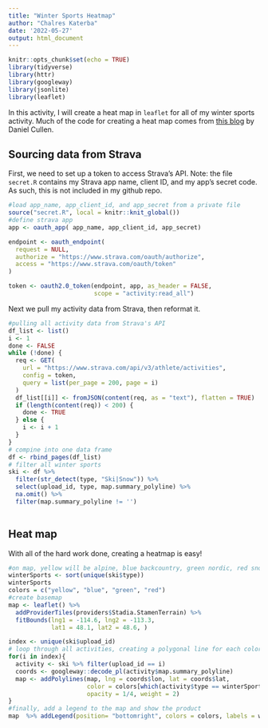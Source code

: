 ```yaml
---
title: "Winter Sports Heatmap"
author: "Chalres Katerba"
date: '2022-05-27'
output: html_document
---
```


```r
knitr::opts_chunk$set(echo = TRUE)
library(tidyverse)
library(httr)
library(googleway)
library(jsonlite)
library(leaflet)
```

In this activity, I will create a heat map in `leaflet` for all of my winter sports activity. Much of the code for creating a heat map comes from [this blog](https://www.dancullen.me/articles/creating-a-heatmap-in-r-with-google-polylines) by Daniel Cullen. 

## Sourcing data from Strava

First, we need to set up a token to access Strava's API. Note: the file `secret.R` contains my Strava app name, client ID, and my app's secret code. As such, this is not included in my github repo. 

```r
#load app_name, app_client_id, and app_secret from a private file
source("secret.R", local = knitr::knit_global())
#define strava app
app <- oauth_app( app_name, app_client_id, app_secret)

endpoint <- oauth_endpoint(
  request = NULL,
  authorize = "https://www.strava.com/oauth/authorize",
  access = "https://www.strava.com/oauth/token"
)

token <- oauth2.0_token(endpoint, app, as_header = FALSE,
                        scope = "activity:read_all")
```

Next we pull my activity data from Strava, then reformat it.

```r
#pulling all activity data from Strava's API
df_list <- list()
i <- 1
done <- FALSE
while (!done) {
  req <- GET(
    url = "https://www.strava.com/api/v3/athlete/activities",
    config = token,
    query = list(per_page = 200, page = i)
  )
  df_list[[i]] <- fromJSON(content(req, as = "text"), flatten = TRUE)
  if (length(content(req)) < 200) {
    done <- TRUE
  } else {
    i <- i + 1
  }
}
# compine into one data frame
df <- rbind_pages(df_list)
# filter all winter sports
ski <- df %>% 
  filter(str_detect(type, "Ski|Snow")) %>%
  select(upload_id, type, map.summary_polyline) %>%
  na.omit() %>%
  filter(map.summary_polyline != '')
  
```

## Heat map

With all of the hard work done, creating a heatmap is easy!

```r
#on map, yellow will be alpine, blue backcountry, green nordic, red snowboard
winterSports <- sort(unique(ski$type)) 
winterSports
colors = c("yellow", "blue", "green", "red")
#create basemap
map <- leaflet() %>% 
  addProviderTiles(providers$Stadia.StamenTerrain) %>%
  fitBounds(lng1 = -114.6, lng2 = -113.3, 
            lat1 = 48.1, lat2 = 48.6, )

index <- unique(ski$upload_id)
# loop through all activities, creating a polygonal line for each colored appropriately
for(i in index){
  activity <- ski %>% filter(upload_id == i)
  coords <- googleway::decode_pl(activity$map.summary_polyline)
  map <- addPolylines(map, lng = coords$lon, lat = coords$lat,
                      color = colors[which(activity$type == winterSports)], 
                      opacity = 1/4, weight = 2)
}
#finally, add a legend to the map and show the product
map  %>% addLegend(position= "bottomright", colors = colors, labels = winterSports)
```



